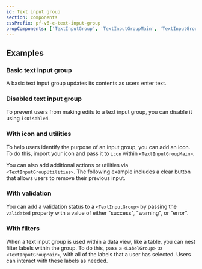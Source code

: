 ```yaml
---
id: Text input group
section: components
cssPrefix: pf-v6-c-text-input-group
propComponents: ['TextInputGroup', 'TextInputGroupMain', 'TextInputGroupUtilities']
---
```



## Examples

### Basic text input group 

A basic text input group updates its contents as users enter text.



<LiveExample src={TextInputGroupBasic} />

### Disabled text input group

To prevent users from making edits to a text input group, you can disable it using `isDisabled`.



<LiveExample src={TextInputGroupDisabled} />

### With icon and utilities

To help users identify the purpose of an input group, you can add an icon. To do this, import your icon and pass it to `icon` within `<TextInputGroupMain>`.

You can also add additional actions or utilities via `<TextInputGroupUtilities>`. The following example includes a clear button that allows users to remove their previous input. 



<LiveExample src={TextInputGroupUtilitiesAndIcon} />

### With validation

You can add a validation status to a `<TextInputGroup>` by passing the `validated` property with a value of either "success", "warning", or "error".



<LiveExample src={TextInputGroupWithStatus} />

### With filters

When a text input group is used within a data view, like a table, you can nest filter labels within the group. To do this, pass a `<LabelGroup>` to `<TextInputGroupMain>`, with all of the labels that a user has selected. Users can interact with these labels as needed.



<LiveExample src={TextInputGroupFilters} />
